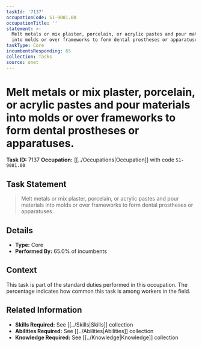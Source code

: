 ```yaml
---
taskId: '7137'
occupationCode: 51-9081.00
occupationTitle: ''
statement: >-
  Melt metals or mix plaster, porcelain, or acrylic pastes and pour materials
  into molds or over frameworks to form dental prostheses or apparatuses.
taskType: Core
incumbentsResponding: 65
collection: Tasks
source: onet
---
```

# Melt metals or mix plaster, porcelain, or acrylic pastes and pour materials into molds or over frameworks to form dental prostheses or apparatuses.

**Task ID:** 7137
**Occupation:** [[../Occupations|Occupation]] with code `51-9081.00`

## Task Statement

> Melt metals or mix plaster, porcelain, or acrylic pastes and pour materials into molds or over frameworks to form dental prostheses or apparatuses.

## Details

- **Type:** Core
- **Performed By:** 65.0% of incumbents

## Context

This task is part of the standard duties performed in this occupation. The percentage indicates how common this task is among workers in the field.

## Related Information

- **Skills Required:** See [[../Skills|Skills]] collection
- **Abilities Required:** See [[../Abilities|Abilities]] collection
- **Knowledge Required:** See [[../Knowledge|Knowledge]] collection
